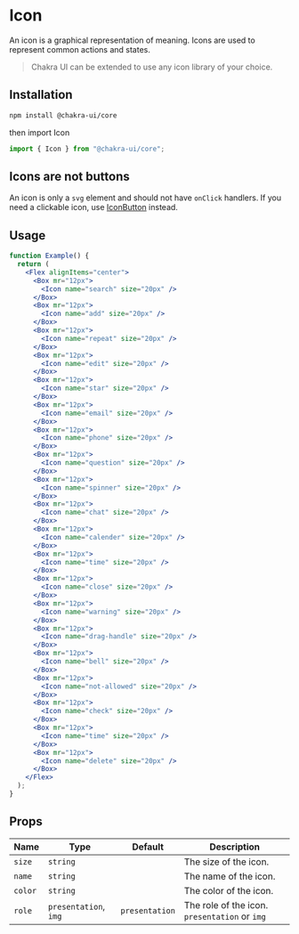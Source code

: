 
<Head key="icon">
  <title key="tti">Icon Component</title>
</Head>

# Icon

An icon is a graphical representation of meaning. Icons are used to represent
common actions and states.

> Chakra UI can be extended to use any icon library of your choice.

## Installation

```bash
npm install @chakra-ui/core
```

then import Icon

```js
import { Icon } from "@chakra-ui/core";
```

## Icons are not buttons

An icon is only a `svg` element and should not have `onClick` handlers. If you
need a clickable icon, use [IconButton](/iconbutton) instead.

## Usage

```jsx
function Example() {
  return (
    <Flex alignItems="center">
      <Box mr="12px">
        <Icon name="search" size="20px" />
      </Box>
      <Box mr="12px">
        <Icon name="add" size="20px" />
      </Box>
      <Box mr="12px">
        <Icon name="repeat" size="20px" />
      </Box>
      <Box mr="12px">
        <Icon name="edit" size="20px" />
      </Box>
      <Box mr="12px">
        <Icon name="star" size="20px" />
      </Box>
      <Box mr="12px">
        <Icon name="email" size="20px" />
      </Box>
      <Box mr="12px">
        <Icon name="phone" size="20px" />
      </Box>
      <Box mr="12px">
        <Icon name="question" size="20px" />
      </Box>
      <Box mr="12px">
        <Icon name="spinner" size="20px" />
      </Box>
      <Box mr="12px">
        <Icon name="chat" size="20px" />
      </Box>
      <Box mr="12px">
        <Icon name="calender" size="20px" />
      </Box>
      <Box mr="12px">
        <Icon name="time" size="20px" />
      </Box>
      <Box mr="12px">
        <Icon name="close" size="20px" />
      </Box>
      <Box mr="12px">
        <Icon name="warning" size="20px" />
      </Box>
      <Box mr="12px">
        <Icon name="drag-handle" size="20px" />
      </Box>
      <Box mr="12px">
        <Icon name="bell" size="20px" />
      </Box>
      <Box mr="12px">
        <Icon name="not-allowed" size="20px" />
      </Box>
      <Box mr="12px">
        <Icon name="check" size="20px" />
      </Box>
      <Box mr="12px">
        <Icon name="time" size="20px" />
      </Box>
      <Box mr="12px">
        <Icon name="delete" size="20px" />
      </Box>
    </Flex>
  );
}
```

## Props

| Name    | Type                  | Default        | Description                                   |
| ------- | --------------------- | -------------- | --------------------------------------------- |
| `size`  | `string`              |                | The size of the icon.                         |
| `name`  | `string`              |                | The name of the icon.                         |
| `color` | `string`              |                | The color of the icon.                        |
| `role`  | `presentation`, `img` | `presentation` | The role of the icon. `presentation` or `img` |
